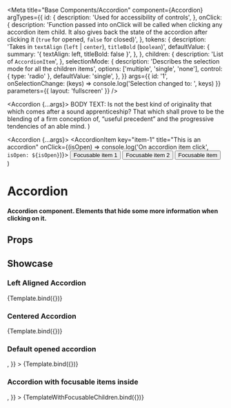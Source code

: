 
<Meta
  title="Base Components/Accordion"
  component={Accordion}
  argTypes={{
    id: {
      description: 'Used for accessibility of controls',
    },
    onClick: {
      description:
        'Function passed into onClick will be called when clicking any accordion item child. It also gives back the state of the accordion after clicking it (`true` for opened, `false` for closed)',
    },
    tokens: {
      description: 'Takes in `textAlign` (`left` | `center`), `titleBold` (`boolean`)',
      defaultValue: {
        summary: '{ textAlign: left, titleBold: false }',
      },
    },
    children: {
      description: 'List of `AccordionItem`',
    },
    selectionMode: {
      description: 'Describes the selection mode for all the children items',
      options: ['multiple', 'single', 'none'],
      control: { type: 'radio' },
      defaultValue: 'single',
    },
  }}
  args={{
    id: '1',
    onSelectionChange: (keys) => console.log('Selection changed to: ', keys)
  }}
  parameters={{ layout: 'fullscreen' }}
/>

  <Accordion {...args}>
    <AccordionItem key="item-1" title="This is an accordion">
      BODY TEXT: Is not the best kind of originality that which comes after a sound apprenticeship? That which shall
      prove to be the blending of a firm conception of, “useful precedent” and the progressive tendencies of an able
      mind.
    </AccordionItem>
  </Accordion>
)

  <Accordion {...args}>
    <AccordionItem key="item-1" title="This is an accordion" onClick={(isOpen) => console.log('On accordion item click', `isOpen: ${isOpen}`)}>
      <Button>Focusable item 1</Button>
      <Button>Focusable item 2</Button>
    </AccordionItem>
    <AccordionItem key="item-2" title="This is an accordion 2" defaultIsOpen>
      <Button>Focusable item</Button>
    </AccordionItem>
  </Accordion>
)

# Accordion

#### Accordion component. Elements that hide some more information when clicking on it.

## Props

<ArgTypes />

## Showcase

### Left Aligned Accordion

<Canvas>
  <Story
    name="Left Aligned"
    args={{
      id: 'accordion',
      icon: 'Plus',
      tokens: {
        titleBold: true,
        textAlign: 'left',
      },
    }}
  >
    {Template.bind({})}
  </Story>
</Canvas>

### Centered Accordion

<Canvas>
  <Story
    name="Center Aligned"
    args={{
      id: 'accordion',
      tokens: {
        textAlign: 'center',
      },
    }}
  >
    {Template.bind({})}
  </Story>
</Canvas>

### Default opened accordion

<Canvas>
  <Story
    name="Default opened"
    args={{
      id: 'accordion',
      tokens: {
        textAlign: 'left',
      },
      defaultIsOpen: true,
      icon: <CloseBtn />,
    }}
  >
    {Template.bind({})}
  </Story>
</Canvas>

### Accordion with focusable items inside

<Canvas>
  <Story
    name="With focusable items"
    args={{
      id: 'accordion',
      tokens: {
        textAlign: 'left',
      },
      icon: <CloseBtn />,
    }}
  >
    {TemplateWithFocusableChildren.bind({})}
  </Story>
</Canvas>